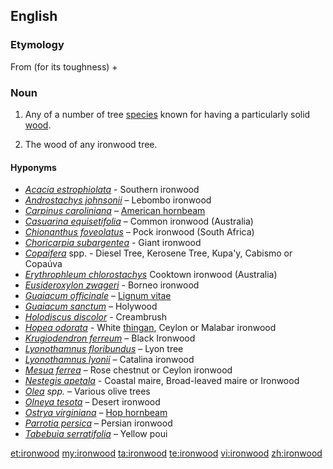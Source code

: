 {{wikipedia}}
==English==

===Etymology===
From {{term|iron||lang=en}} (for its toughness) + {{term|wood|lang=en}}

===Noun===
{{en-noun|s|-}}

# {{context|countable|lang=en}} Any of a number of tree [[species]] known for having a particularly solid [[wood]].<!--We could put a list somewhere, but I'm not sure where...-->
# {{context|uncountable|lang=en}} The wood of any ironwood tree.

====Hyponyms====
* ''[[Acacia estrophiolata]]'' - Southern ironwood
* ''[[Androstachys johnsonii]]'' – Lebombo ironwood
* ''[[American Hornbeam|Carpinus caroliniana]]'' – [[American hornbeam]]
* ''[[Casuarina equisetifolia]]'' – Common ironwood (Australia)
* ''[[Chionanthus foveolatus]]''  – Pock ironwood (South Africa)
* ''[[Choricarpia subargentea]]'' - Giant ironwood
* ''[[Copaifera]]'' spp. - Diesel Tree, Kerosene Tree, Kupa'y, Cabismo or Copaúva
* ''[[Erythrophleum chlorostachys]]'' Cooktown ironwood (Australia)
* ''[[Eusideroxylon zwageri]]'' - Borneo ironwood
* ''[[Guaiacum officinale]]'' – [[Lignum vitae]]
* ''[[Guaiacum sanctum]]'' – Holywood
* ''[[Holodiscus discolor]]'' - Creambrush
* ''[[Hopea odorata]]'' - White [[thingan]], Ceylon or Malabar ironwood
* ''[[Krugiodendron ferreum]]'' – Black Ironwood
* ''[[Lyonothamnus floribundus]]'' – Lyon tree
* ''[[Lyonothamnus lyonii]]'' – Catalina ironwood
* ''[[Mesua ferrea]]'' – Rose chestnut or Ceylon ironwood
* ''[[Nestegis apetala]]'' - Coastal maire, Broad-leaved maire or Ironwood
* ''[[Olea]] spp.'' – Various olive trees
* ''[[Olneya tesota]]'' – Desert ironwood
* ''[[Ostrya virginiana]]'' – [[hop hornbeam|Hop hornbeam]]
* ''[[Parrotia persica]]'' – Persian ironwood
* ''[[Tabebuia serratifolia]]'' – Yellow poui

[[et:ironwood]]
[[my:ironwood]]
[[ta:ironwood]]
[[te:ironwood]]
[[vi:ironwood]]
[[zh:ironwood]]